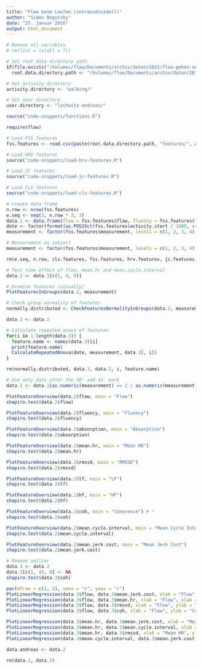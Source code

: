 ```yaml
---
title: "Flow beim Laufen (intraindividell)"
author: "Simon Bogutzky"
date: "27. Januar 2016"
output: html_document
---
```


```r

# Remove all variables
# rm(list = ls(all = T)) 

# Set root data directory path
if(file.exists("/Volumes/flow/Documents/archiv/daten/2015/flow-gehen-und-laufen"))
  root.data.directory.path <- "/Volumes/flow/Documents/archiv/daten/2015/flow-gehen-und-laufen/"

# Set activity directory
activity.directory <- "walking/" 

# Set user directory
user.directory <- "lochwitz-andreas/"

source("code-snippets/functions.R")

require(flow)
```

```r

# Load FSS features
fss.features <- read.csv(paste(root.data.directory.path, "features/", activity.directory, user.directory, "fss-features.csv", sep = ""))

# Load HRV features
source("code-snippets/load-hrv-features.R")

# Load JC features
source("code-snippets/load-jc-features.R")

# Load CLS features
source("code-snippets/load-cls-features.R") 

# Create data frame
n.row <- nrow(fss.features)
e.seq <- seq(3, n.row * 3, 3)
data.1 <- data.frame(flow = fss.features$flow, fluency = fss.features$fluency, absorption = fss.features$absorption, mean.hr = hrv.features$meanhr[e.seq], rmssd = hrv.features$rmssd[e.seq], lf = hrv.features$lfpowfft[e.seq], hf = hrv.features$hfpowfft[e.seq], coh = cls.features$mean.nsei[e.seq], mean.cycle.interval = jc.features$mean.cycle.interval[e.seq], mean.jerk.cost = jc.features$mean.jerk.cost[e.seq])
date <- factor(format(as.POSIXct(fss.features$activity.start / 1000, origin = "1970-01-01"), "%Y-%m-%d"))
measurement <- factor(fss.features$measurement, levels = c(1, 2, 3, 4), labels = c("15'", "30'", "45'", "60'"))

# Measurement as subject
measurement <- factor(fss.features$measurement, levels = c(1, 2, 3, 4), labels = c("15'", "30'", "45'", "60'"))

rm(e.seq, n.row, cls.features, fss.features, hrv.features, jc.features, user.directory)
```

```r

# Test time effect of flow, mean.hr and mean.cycle.interval
data.2 <- data.1[c(1, 4, 9)]

# Examine features (visually)
PlotFeaturesInGroups(data.2, measurement)

# Check group normality of features
normally.distributed <- CheckFeaturesNormalityInGroups(data.2, measurement, T)

data.3 <- data.2

# Calculate repeated anova of features 
for(i in 1:length(data.3)) {
  feature.name <- names(data.3)[i]
  print(feature.name)
  CalculateRepeatedAnova(date, measurement, data.3[, i]) 
}

rm(normally.distributed, data.3, data.2, i, feature.name)
```

```r
# Use only data after the 30' and 45' mark
data.2 <- data.1[as.numeric(measurement) == 2 | as.numeric(measurement) == 3, ]

PlotFeatureOverview(data.2$flow, main = "Flow")
shapiro.test(data.2$flow)

PlotFeatureOverview(data.2$fluency, main = "Fluency")
shapiro.test(data.2$fluency)

PlotFeatureOverview(data.2$absorption, main = "Absorption")
shapiro.test(data.2$absorption)

PlotFeatureOverview(data.2$mean.hr, main = "Mean HR")
shapiro.test(data.2$mean.hr)

PlotFeatureOverview(data.2$rmssd, main = "RMSSD")
shapiro.test(data.2$rmssd)

PlotFeatureOverview(data.2$lf, main = "LF")
shapiro.test(data.2$lf) 

PlotFeatureOverview(data.2$hf, main = "HF")
shapiro.test(data.2$hf)

PlotFeatureOverview(data.2$coh, main = "Coherence") # *
shapiro.test(data.2$coh)

PlotFeatureOverview(data.2$mean.cycle.interval, main = "Mean Cycle Interval")
shapiro.test(data.2$mean.cycle.interval) 

PlotFeatureOverview(data.2$mean.jerk.cost, main = "Mean Jerk Cost")
shapiro.test(data.2$mean.jerk.cost)

# Remove outlier
data.3 <- data.2
data.3[c(1, 4), 8] <- NA
shapiro.test(data.3$coh)

par(mfrow = c(2, 2), xaxs = "r", yaxs = "r")
PlotLinearRegression(data.3$flow, data.3$mean.jerk.cost, xlab = "Flow", ylab = "Mean Jerk Cost")
PlotLinearRegression(data.3$flow, data.3$mean.hr, xlab = "Flow", ylab = "Mean HR")
PlotLinearRegression(data.3$flow, data.3$rmssd, xlab = "Flow", ylab = "RMSSD")
PlotLinearRegression(data.3$flow, data.3$coh, xlab = "Flow", ylab = "Coherence")

PlotLinearRegression(data.3$mean.hr, data.3$mean.jerk.cost, xlab = "Mean HR", ylab = "Mean Jerk Cost")
PlotLinearRegression(data.3$mean.hr, data.3$mean.cycle.interval, xlab = "Mean HR", ylab = "Mean Cycle Interval")
PlotLinearRegression(data.3$mean.hr, data.3$rmssd, xlab = "Mean HR", ylab = "RMSSD")
PlotLinearRegression(data.3$mean.cycle.interval, data.3$mean.jerk.cost, xlab = "Mean Cycle Interval", ylab = "Mean Jerk Cost")

data.andreas <- data.2

rm(data.2, data.3)
```



